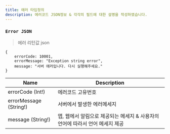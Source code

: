 ```yaml
---
title: 에러 타입정의
description: 에러코드 JSON정보 & 각각의 필드에 대한 설명을 작성하였습니다. 
---
```


### `Error JSON`
> 에러 리턴값 json

```js:title=ex)error
{
    errorCode: 10001,
    errorMessage: "Exception string error",
    message: "서버 에러입니다. 다시 실행해주세요."
}
```

| Name | Description |
| -------- | -------- | 
| errorCode (Int!)  | 에러코드 고유번호  | 
| errorMessage (String!)  | 서버에서 발생한 에러메세지   | 
| message (String!)  | 앱, 웹에서 알림으로 제공되는 메세지 & 사용자의 언어에 따라서 언어 메세지 제공  | 

